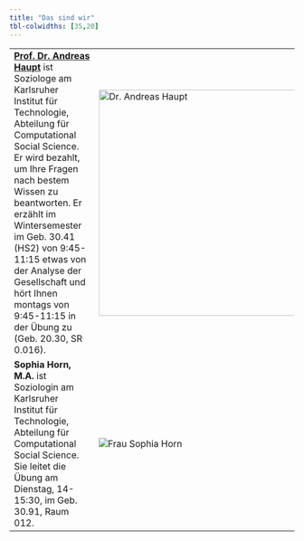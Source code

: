 ```yaml
---
title: "Das sind wir"
tbl-colwidths: [35,20]
---
```


|  |  |
|----------------------------------------------------|--------------------|
| [**Prof. Dr. Andreas Haupt**](www.andreas-haupt.com) ist Soziologe am Karlsruher Institut für Technologie, Abteilung für Computational Social Science. Er wird bezahlt, um Ihre Fragen nach bestem Wissen zu beantworten. Er erzählt im Wintersemester im Geb. 30.41 (HS2) von 9:45-11:15 etwas von der Analyse der Gesellschaft und hört Ihnen montags von 9:45-11:15 in der Übung zu (Geb. 20.30, SR 0.016). | ![Dr. Andreas Haupt](images/clipboard-1909326803.jpeg){width="400"} |
| **Sophia Horn, M.A.** ist Soziologin am Karlsruher Institut für Technologie, Abteilung für Computational Social Science. Sie leitet die Übung am Dienstag, 14-15:30, im Geb. 30.91, Raum 012. | ![Frau Sophia Horn](images/Horn.jpg) |
